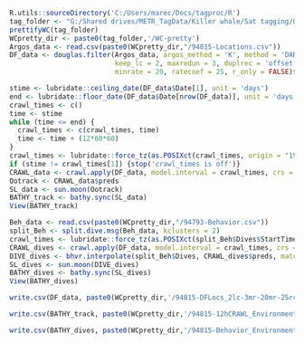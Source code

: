 ```r
R.utils::sourceDirectory('C:/Users/marec/Docs/tagproc/R')
tag_folder <- "G:/Shared drives/METR_TagData/Killer whale/Sat tagging/Oo Tag 034/OoTag034-94815"
prettifyWC(tag_folder)
WCpretty_dir <- paste0(tag_folder,'/WC-pretty')
Argos_data <- read.csv(paste0(WCpretty_dir,"/94815-Locations.csv"))
DF_data <- douglas.filter(Argos_data, argos_method = 'K', method = 'DAR', 
                          keep_lc = 2, maxredun = 3, duplrec = 'offset', 
                          minrate = 20, ratecoef = 25, r_only = FALSE)$all
```

```r
stime <- lubridate::ceiling_date(DF_data$Date[1], unit = 'days')
end <- lubridate::floor_date(DF_data$Date[nrow(DF_data)], unit = 'days')
crawl_times <- c()
time <- stime
while (time <= end) {
  crawl_times <- c(crawl_times, time)
  time <- time + (12*60*60)
}
crawl_times <- lubridate::force_tz(as.POSIXct(crawl_times, origin = "1970-01-01 08:00"), tzone = 'UTC')
if (stime != crawl_times[1]) {stop('crawl_times is off')}
CRAWL_data <- crawl.apply(DF_data, model.interval = crawl_times, crs = 3310)
Ootrack <- CRAWL_data$preds
SL_data <- sun.moon(Ootrack)
BATHY_track <- bathy.sync(SL_data)
View(BATHY_track)
```

```r
Beh_data <- read.csv(paste0(WCpretty_dir,"/94793-Behavior.csv"))
split_Beh <- split.dive.msg(Beh_data, kclusters = 2)
crawl_times <- lubridate::force_tz(as.POSIXct(split_Beh$Dives$StartTime, format = "%m/%d/%Y %H:%M:%S"), tzone = 'UTC')
CRAWL_dives <- crawl.apply(DF_data, model.interval = crawl_times, crs = 2230)
DIVE_dives <- bhvr.interpolate(split_Beh$Dives, CRAWL_dives$preds, matching = F)
SL_dives <- sun.moon(DIVE_dives)
BATHY_dives <- bathy.sync(SL_dives)
View(BATHY_dives)
```

```r
write.csv(DF_data, paste0(WCpretty_dir,'/94815-DFLocs_2lc-3mr-20mr-25rc.csv'), row.names=F)

write.csv(BATHY_track, paste0(WCpretty_dir,'/94815-12hCRAWL_Environment.csv'), row.names=F)

write.csv(BATHY_dives, paste0(WCpretty_dir,'/94815-Behavior_Environment.csv'), row.names=F)
```
